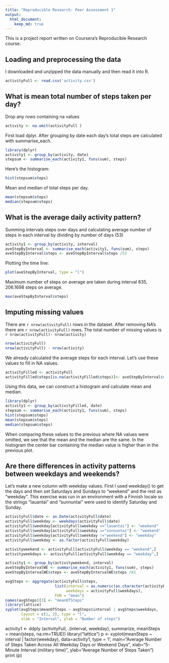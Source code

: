 ```yaml
---
title: "Reproducible Research: Peer Assessment 1"
output: 
  html_document:
    keep_md: true
---
```


This is a project report written on Coursera's Reproducible Research course.

## Loading and preprocessing the data

I downloaded and unzipped the data manually and then read it into R.

```r
activityFull <- read.csv('activity.csv')
```


## What is mean total number of steps taken per day?

Drop any rows containing na values
```r
activity <- na.omit(activityFull )
```

First load dplyr. After grouping by date each day's total steps are calculated with summarise_each.

```r
library(dplyr)
activity1 <- group_by(activity, date) 
stepsum <- summarise_each(activity1, funs(sum), steps)
```

Here's the histogram:
```r
hist(stepsum$steps)
```

Mean and median of total steps per day.
```r
mean(stepsum$steps)
median(stepsum$steps)
```

## What is the average daily activity pattern?

Summing intervals steps over days and calculating average number of steps in each interval by dividing by number of days (53)
```r
activity1 <- group_by(activity, interval)
aveStepByInterval <- summarise_each(activity1, funs(sum), steps)
aveStepByInterval$steps <- aveStepByInterval$steps /53
```

Plotting the time line: 
```r
plot(aveStepByInterval, type = "l")
```

Maximum number of steps on average are taken during interval 835, 206.1698 steps on average.

```r
max(aveStepByInterval$steps)
```



## Imputing missing values

There are `r nrow(activityFull)` rows in the dataset. After removing NA's there are `r nrow(activityFull)` rows. The total number of missing values is `r nrow(activityFull)- nrow(activity)`
```r
nrow(activityFull)
nrow(activityFull) - nrow(activity)
```

We already calculated the average steps for each interval. Let's use these values to fill in NA values. 

```r
activityFilled <- activityFull
activityFilled$steps[is.na(activityFilled$steps)]<- aveStepByInterval$steps
```


Using this data, we can construct a histogram and calculate mean and median.

```r
library(dplyr)
activity1 <- group_by(activityFilled, date) 
stepsum <- summarise_each(activity1, funs(sum), steps)
hist(stepsum$steps)
mean(stepsum$steps)
median(stepsum$steps)
```

When comparing these values to the previous where NA values were omitted, we see that the mean and the median are the same. In the histogram the center bar containing the median value is higher than in the previous plot. 

## Are there differences in activity patterns between weekdays and weekends?

Let's make a new column with weekday values. First I used weekday() to get the days and then set Saturdays and Sundays to "weekend" and the rest as "weekday". This exercise was run in an environment with a Finnish locale so the strings "lauantai" and "sunnuntai" were used to identify Saturday and Sunday.

```r
activityFull$date <- as.Date(activityFull$date)
activityFull$weekday <- weekdays(activityFull$date)
activityFull$weekday[activityFull$weekday =="lauantai"] <- "weekend"
activityFull$weekday[activityFull$weekday =="sunnuntai"] <- "weekend"
activityFull$weekday[activityFull$weekday !="weekend"] <- "weekday"
activityFull$weekday <- as.factor(activityFull$weekday)
```

```r
activityweekend <- activityFull[activityFull$weekday == "weekend",]
activityweekdays <- activityFull[activityFull$weekday == "weekday",]
```

```r
activity1 <- group_by(activityweekend, interval)
aveStepByIntervalWE <- summarise_each(activity1, funs(sum), steps)
aveStepByIntervalWE$steps <- aveStepByIntervalWE$steps /61
```

```r
avgSteps <- aggregate(activityFull$steps, 
                      list(interval = as.numeric(as.character(activityFull$interval)), 
                           weekdays = activityFull$weekdays),
                      FUN = "mean")
names(avgSteps)[3] <- "meanOfSteps"
library(lattice)
xyplot(avgSteps$meanOfSteps ~ avgSteps$interval | avgSteps$weekdays, 
       layout = c(1, 2), type = "l", 
       xlab = "Interval", ylab = "Number of steps")

```
activity1 <- ddply (activityFull,
              .(interval, weekday), 
              summarize, 
              meanSteps = mean(steps, na.rm=TRUE))
library("lattice")
p <- xyplot(meanSteps ~ interval | factor(weekday), data=activity1, 
       type = 'l',
       main="Average Number of Steps Taken 
       \nAveraged Across All Weekday Days or Weekend Days",
       xlab="5-Minute Interval (military time)",
       ylab="Average Number of Steps Taken")
print (p) 


